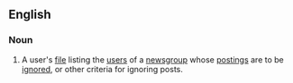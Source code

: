 {{also|killfile}}

==English==

===Noun===
{{wikipedia}}
{{en-noun}}

# {{lb|en|Internet}} A user's [[file]] listing the [[user]]s of a [[newsgroup]] whose [[posting]]s are to be [[ignore]]d, or other criteria for ignoring posts.
#: {{synonyms|en|bozo filter|q1=slang|bozo bin}}

{{C|en|Usenet}}